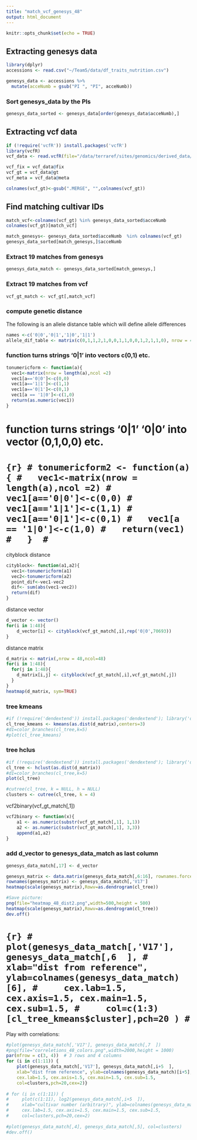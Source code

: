 ```yaml
---
title: "match_vcf_genesys_48"
output: html_document
---
```


```r
knitr::opts_chunk$set(echo = TRUE)
```

## Extracting genesys data 
```r
library(dplyr)
accessions <- read.csv("~/Team5/data/df_traits_nutrition.csv")

genesys_data <- accessions %>%
  mutate(acceNumb = gsub("PI ", "PI", acceNumb))
```

### Sort genesys_data by the PIs
```r
genesys_data_sorted <- genesys_data[order(genesys_data$acceNumb),]
```

## Extracting vcf data 
```r
if (!require('vcfR')) install.packages('vcfR')
library(vcfR)
vcf_data <- read.vcfR(file="/data/terraref/sites/genomics/derived_data/ril/gbs/imp_TERRA_RIL_SNP.vcf")

vcf_fix = vcf_data@fix
vcf_gt = vcf_data@gt
vcf_meta = vcf_data@meta

colnames(vcf_gt)<-gsub(".MERGE", "",colnames(vcf_gt))
```

##  Find matching cultivar IDs
```r
match_vcf<-colnames(vcf_gt) %in% genesys_data_sorted$acceNumb
colnames(vcf_gt)[match_vcf]

match_genesys<- genesys_data_sorted$acceNumb  %in% colnames(vcf_gt)
genesys_data_sorted[match_genesys,]$acceNumb
```

### Extract 19 matches from genesys
```r
genesys_data_match <- genesys_data_sorted[match_genesys,]
```

### Extract 19 matches from vcf
```r
vcf_gt_match <- vcf_gt[,match_vcf]
```

### compute genetic distance

The following is an allele distance table which will define allele differences
```r
names <-c('0|0','0|1','1|0','1|1')
allele_dif_table <- matrix(c(0,1,1,2,1,0,0,1,1,0,0,1,2,1,1,0), nrow = 4,ncol = 4, dimnames = list(names, names))
```

### function turns strings '0|1'  into vectors c(0,1) etc.
```r
tonumericform <- function(a){
  vec1<-matrix(nrow = length(a),ncol =2)
  vec1[a=='0|0']<-c(0,0)
  vec1[a=='1|1']<-c(1,1)
  vec1[a=='0|1']<-c(0,1)
  vec1[a == '1|0']<-c(1,0)
  return(as.numeric(vec1)) 
} 
```

# function turns strings '0|1' '0|0'  into vector (0,1,0,0) etc.
# ```{r}
# tonumericform2 <- function(a){
#   vec1<-matrix(nrow = length(a),ncol =2)
#   vec1[a=='0|0']<-c(0,0)
#   vec1[a=='1|1']<-c(1,1)
#   vec1[a=='0|1']<-c(0,1)
#   vec1[a == '1|0']<-c(1,0)
#   return(vec1) 
#   } 
# ```


cityblock distance
```r
cityblock<- function(a1,a2){
  vec1<-tonumericform(a1)
  vec2<-tonumericform(a2)
  point_dif<-vec1-vec2
  dif<- sum(abs(vec1-vec2))
  return(dif)
}
```

distance vector
```r
d_vector <- vector()
for(i in 1:48){
    d_vector[i] <- cityblock(vcf_gt_match[,i],rep('0|0',70693))
}
```

distance matrix
```r
d_matrix <- matrix(,nrow = 48,ncol=48)
for(i in 1:48){
  for(j in 1:48){
    d_matrix[i,j] <- cityblock(vcf_gt_match[,i],vcf_gt_match[,j])
  }
}
heatmap(d_matrix, sym=TRUE)
```


### tree kmeans
```r
#if (!require('dendextend')) install.packages('dendextend'); library('dendextend')
cl_tree_kmeans <- kmeans(as.dist(d_matrix),centers=3)
#d1=color_branches(cl_tree,k=5)
#plot(cl_tree_kmeans)
```

### tree hclus
```r
#if (!require('dendextend')) install.packages('dendextend'); library('dendextend')
cl_tree <- hclust(as.dist(d_matrix))
#d1=color_branches(cl_tree,k=5)
plot(cl_tree)

#cutree(cl_tree, k = NULL, h = NULL)
clusters <- cutree(cl_tree, k = 4)
```

vcf2binary(vcf_gt_match[,1])
```r
vcf2binary <- function(x){
    a1 <- as.numeric(substr(vcf_gt_match[,1], 1,1))
    a2 <- as.numeric(substr(vcf_gt_match[,1], 3,3))
    append(a1,a2)
}
```

### add d_vector to genesys_data_match as last column 
```r
genesys_data_match[,17] <- d_vector
```

```r
genesys_matrix <- data.matrix(genesys_data_match[,6:16], rownames.force = NA)
rownames(genesys_matrix) <- genesys_data_match[,'V17']
heatmap(scale(genesys_matrix),Rowv=as.dendrogram(cl_tree))
```

```r
#Save picture:
png(file="heatmap_48_dist2.png",width=500,height = 500)
heatmap(scale(genesys_matrix),Rowv=as.dendrogram(cl_tree))
dev.off()
```

# ```{r}
# plot(genesys_data_match[,'V17'], genesys_data_match[,6  ],
#      xlab="dist from reference", ylab=colnames(genesys_data_match)[6],
#     cex.lab=1.5, cex.axis=1.5, cex.main=1.5, cex.sub=1.5,
#     col=c(1:3)[cl_tree_kmeans$cluster],pch=20 )
# ```
     
Play with correlations:
```r
#plot(genesys_data_match[,'V17'], genesys_data_match[,7  ])
#png(file="correletions_48_colors.png",width=2000,height = 1000)
par(mfrow = c(3, 4))  # 3 rows and 4 columns
for (i in c(1:11)) {
    plot(genesys_data_match[,'V17'], genesys_data_match[,i+5  ],
    xlab="dist from reference", ylab=colnames(genesys_data_match)[i+5],
    cex.lab=1.5, cex.axis=1.5, cex.main=1.5, cex.sub=1.5,
    col=clusters,pch=20,cex=2)}
  
# for (i in c(1:11)) {
#     plot(c(1:11), log2(genesys_data_match[,i+5  ]),
#     xlab="cultivar number (arbitrary)", ylab=colnames(genesys_data_match)[i+5],
#     cex.lab=1.5, cex.axis=1.5, cex.main=1.5, cex.sub=1.5,
#     col=clusters,pch=20,cex=2)
  
#plot(genesys_data_match[,4], genesys_data_match[,5], col=clusters)
#dev.off()
                                          
```


